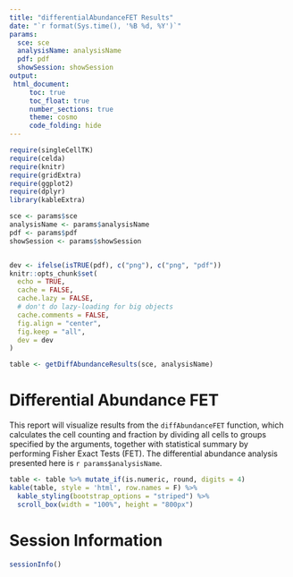 ```yaml
---
title: "differentialAbundanceFET Results"
date: "`r format(Sys.time(), '%B %d, %Y')`"
params:
  sce: sce
  analysisName: analysisName
  pdf: pdf
  showSession: showSession
output: 
 html_document:
     toc: true
     toc_float: true
     number_sections: true
     theme: cosmo
     code_folding: hide
---
```


```r
require(singleCellTK)
require(celda)
require(knitr)
require(gridExtra)
require(ggplot2)
require(dplyr)
library(kableExtra)

sce <- params$sce
analysisName <- params$analysisName
pdf <- params$pdf
showSession <- params$showSession


dev <- ifelse(isTRUE(pdf), c("png"), c("png", "pdf"))
knitr::opts_chunk$set(
  echo = TRUE,
  cache = FALSE,
  cache.lazy = FALSE,
  # don't do lazy-loading for big objects
  cache.comments = FALSE,
  fig.align = "center",
  fig.keep = "all",
  dev = dev
)

table <- getDiffAbundanceResults(sce, analysisName)

```

# Differential Abundance FET

This report will visualize results from the `diffAbundanceFET` function, which calculates the cell counting and fraction by dividing all cells to groups specified by the arguments, together with statistical summary by performing Fisher Exact Tests (FET). The differential abundance analysis presented here is `r params$analysisName`.

```r
table <- table %>% mutate_if(is.numeric, round, digits = 4)
kable(table, style = 'html', row.names = F) %>%
  kable_styling(bootstrap_options = "striped") %>%
  scroll_box(width = "100%", height = "800px")
```

# Session Information
```r
sessionInfo()
```
